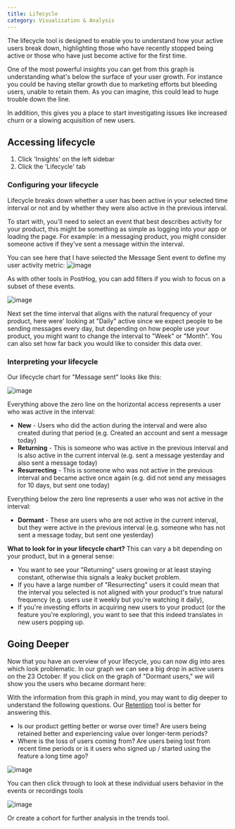 ```yaml
---
title: Lifecycle
category: Visualization & Analysis
---
```


<FeatureAvailability allPlans />

The lifecycle tool is designed to enable you to understand how your active users break down, highlighting those who have recently stopped being active or those who have just become active for the first time.

One of the most powerful insights you can get from this graph is understanding what's below the surface of your user growth. For instance you could be having stellar growth due to marketing efforts but bleeding users, unable to retain them. As you can imagine, this could lead to huge trouble down the line.

In addition, this gives you a place to start investigating issues like increased churn or a slowing acquisition of new users.

## Accessing lifecycle

1. Click 'Insights' on the left sidebar
2. Click the 'Lifecycle' tab

### Configuring your lifecycle

Lifecycle breaks down whether a user has been active in your selected time interval or not and by whether they were also active in the previous interval.

To start with, you'll need to select an event that best describes activity for your product, this might be something as simple as logging into your app or loading the page. For example: in a messaging product, you might consider someone active if they've sent a message within the interval.

You can see here that I have selected the Message Sent event to define my user activity metric:
![image](https://user-images.githubusercontent.com/85295485/139204932-dfd438d7-cb86-407c-8a0e-efb6a906f3d3.png)

As with other tools in PostHog, you can add filters if you wish to focus on a subset of these events.

![image](https://user-images.githubusercontent.com/85295485/139205269-21790a9d-6f4c-471a-ae0a-76b2b6557646.png)

Next set the time interval that aligns with the natural frequency of your product, here were' looking at "Daily" active since we expect people to be sending messages every day, but depending on how people use your product, you might want to change the interval to "Week" or "Month". You can also set how far back you would like to consider this data over.

### Interpreting your lifecycle

Our lifecycle chart for "Message sent" looks like this:

![image](https://user-images.githubusercontent.com/85295485/139205374-d891ef11-2ed2-4e92-abcb-80726795d881.png)

Everything above the zero line on the horizontal access represents a user who was active in the interval:

-   **New** - Users who did the action during the interval and were also created during that period (e.g. Created an account and sent a message today)
-   **Returning** - This is someone who was active in the previous interval and is also active in the current interval (e.g. sent a message yesterday and also sent a message today)
-   **Resurrecting** - This is someone who was not active in the previous interval and became active once again (e.g. did not send any messages for 10 days, but sent one today)

Everything below the zero line represents a user who was not active in the interval:

-   **Dormant** - These are users who are not active in the current interval, but they were active in the previous interval (e.g. someone who has not sent a message today, but sent one yesterday)

**What to look for in your lifecycle chart?**
This can vary a bit depending on your product, but in a general sense:

-   You want to see your "Returning" users growing or at least staying constant, otherwise this signals a leaky bucket problem.
-   If you have a large number of "Resurrecting" users it could mean that the interval you selected is not aligned with your product's true natural frequency (e.g. users use it weekly but you're watching it daily),
-   If you're investing efforts in acquiring new users to your product (or the feature you're exploring), you want to see that this indeed translates in new users popping up.

## Going Deeper

Now that you have an overview of your lifecycle, you can now dig into ares which look problematic. In our graph we can see a big drop in active users on the 23 October. If you click on the graph of "Dormant users," we will show you the users who became dormant here:

With the information from this graph in mind, you may want to dig deeper to understand the following questions. Our [Retention](retention) tool is better for answering this.

-   Is our product getting better or worse over time? Are users being retained better and experiencing value over longer-term periods?
-   Where is the loss of users coming from? Are users being lost from recent time periods or is it users who signed up / started using the feature a long time ago?

![image](https://user-images.githubusercontent.com/85295485/139206407-40bfa178-76d8-47a5-8482-fbf0f682c1d6.png)

You can then click through to look at these individual users behavior in the events or recordings tools

![image](https://user-images.githubusercontent.com/85295485/139206528-bbdce478-97d9-48ad-888d-3220b50e2b42.png)

Or create a cohort for further analysis in the trends tool.
